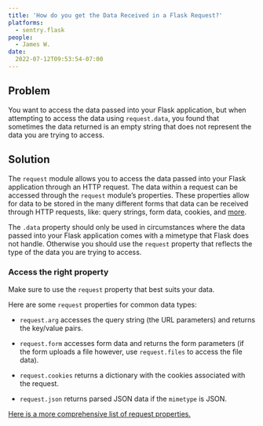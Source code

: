 ```yaml
---
title: 'How do you get the Data Received in a Flask Request?'
platforms:
  - sentry.flask
people:
  - James W.
date:
  2022-07-12T09:53:54-07:00
---
```


## Problem

You want to access the data passed into your Flask application, but when attempting to access the data using `request.data`, you found that sometimes the data returned is an empty string that does not represent the data you are trying to access.

## Solution

The `request` module allows you to access the data passed into your Flask application through an HTTP request.
The data within a request can be accessed through the `request` module’s properties.
These properties allow for data to be stored in the many different forms that data can be received through HTTP requests, like: query strings, form data, cookies, and [more](https://tedboy.github.io/flask/generated/generated/flask.Request.html).

The `.data` property should only be used in circumstances where the data passed into your Flask application comes with a mimetype that Flask does not handle.
Otherwise you should use the `request` property that reflects the type of the data you are trying to access.

### Access the right property

Make sure to use the `request` property that best suits your data.

Here are some `request` properties for common data types:

 - `request.arg` accesses the query string (the URL parameters) and returns the key/value pairs.

 - `request.form` accesses form data and returns the form parameters (if the form uploads a file however, use `request.files` to access the file data).

 - `request.cookies` returns a dictionary with the cookies associated with the request.

 - `request.json` returns parsed JSON data if the `mimetype` is JSON.


[Here is a more comprehensive list of request properties.](https://tedboy.github.io/flask/generated/generated/flask.Request.html)
